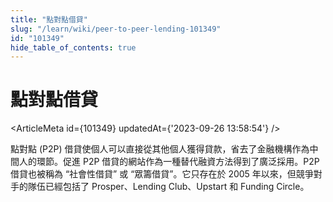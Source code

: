 ```yaml
---
title: "點對點借貸"
slug: "/learn/wiki/peer-to-peer-lending-101349"
id: "101349"
hide_table_of_contents: true
---
```



# 點對點借貸

<ArticleMeta id={101349} updatedAt={'2023-09-26 13:58:54'} />
<div className='border-solid border-b border-t-0 my-4 border-[var(--ifm-color-gray-300)]' />

點對點 (P2P) 借貸使個人可以直接從其他個人獲得貸款，省去了金融機構作為中間人的環節。促進 P2P 借貸的網站作為一種替代融資方法得到了廣泛採用。P2P 借貸也被稱為 “社會性借貸” 或 “眾籌借貸”。它只存在於 2005 年以來，但競爭對手的隊伍已經包括了 Prosper、Lending Club、Upstart 和 Funding Circle。
